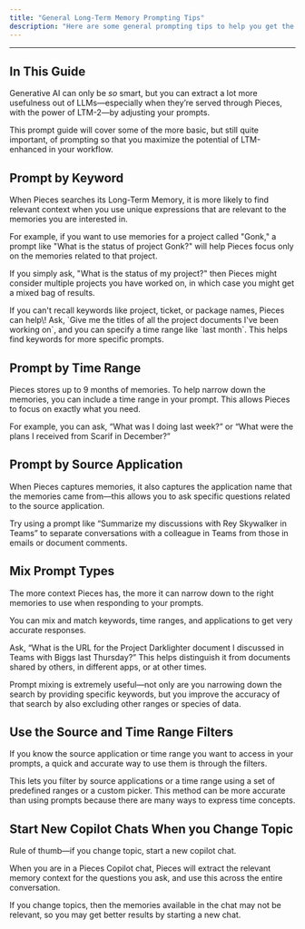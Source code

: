 ```yaml
---
title: "General Long-Term Memory Prompting Tips"
description: "Here are some general prompting tips to help you get the most out of Pieces."
---
```


---

## In This Guide

Generative AI can only be _so_ smart, but you can extract a lot more usefulness out of LLMs—especially when they’re served through Pieces, with the power of LTM-2—by adjusting your prompts.

This prompt guide will cover some of the more basic, but still quite important, of prompting so that you maximize the potential of LTM-enhanced in your workflow.

## Prompt by Keyword

When Pieces searches its Long-Term Memory, it is more likely to find relevant context when you use unique expressions that are relevant to the memories you are interested in.

For example, if you want to use memories for a project called "Gonk," a prompt like "What is the status of project Gonk?" will help Pieces focus only on the memories related to that project.

If you simply ask, "What is the status of my project?" then Pieces might consider multiple projects you have worked on, in which case you might get a mixed bag of results.

<Tip>
  If you can't recall keywords like project, ticket, or package names, Pieces can help\! Ask, `Give me the titles of all the project documents I've been working on`, and you can specify a time range like `last month`. This helps find keywords for more specific prompts.
</Tip>

## Prompt by Time Range

Pieces stores up to 9 months of memories. To help narrow down the memories, you can include a time range in your prompt. This allows Pieces to focus on exactly what you need.

For example, you can ask, “What was I doing last week?” or “What were the plans I received from Scarif in December?”

## Prompt by Source Application

When Pieces captures memories, it also captures the application name that the memories came from—this allows you to ask specific questions related to the source application.

Try using a prompt like “Summarize my discussions with Rey Skywalker in Teams” to separate conversations with a colleague in Teams from those in emails or document comments.

## Mix Prompt Types

The more context Pieces has, the more it can narrow down to the right memories to use when responding to your prompts.

You can mix and match keywords, time ranges, and applications to get very accurate responses.

Ask, “What is the URL for the Project Darklighter document I discussed in Teams with Biggs last Thursday?” This helps distinguish it from documents shared by others, in different apps, or at other times.

<Tip>
  Prompt mixing is extremely useful—not only are you narrowing down the search by providing specific keywords, but you improve the accuracy of that search by also excluding other ranges or species of data.
</Tip>

## Use the Source and Time Range Filters

If you know the source application or time range you want to access in your prompts, a quick and accurate way to use them is through the filters.

This lets you filter by source applications or a time range using a set of predefined ranges or a custom picker. This method can be more accurate than using prompts because there are many ways to express time concepts.

## Start New Copilot Chats When you Change Topic

Rule of thumb—if you change topic, start a new copilot chat.

When you are in a Pieces Copilot chat, Pieces will extract the relevant memory context for the questions you ask, and use this across the entire conversation.

If you change topics, then the memories available in the chat may not be relevant, so you may get better results by starting a new chat.